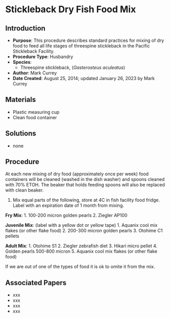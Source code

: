 # Stickleback Dry Fish Food Mix {#sec-recipe-dry_fish_food}

## Introduction

-   **Purpose**: This procedure describes standard practices for mixing of dry food to feed all life stages of threespine stickleback in the Pacific Stickleback Facility.
-   **Procedure Type**: Husbandry
-   **Species**:
    -   Threespine stickleback, (*Gasterosteus aculeatus*)
-   **Author**: Mark Currey
-   **Date Created**: August 25, 2014; updated January 26, 2023 by Mark Currey

## Materials

-   Plastic measuring cup
-   Clean food container

## Solutions

- none

## Procedure

::: {.callout-warning title="NOTES"}
At each new mixing of dry food (approximately once per week) food containers will be cleaned (washed in the dish washer) and spoons cleaned with 70% ETOH. The beaker that holds feeding spoons will also be replaced with clean beaker.
:::

1.  Mix equal parts of the following, store at 4C in fish facility food fridge. Label with an expiration date of 1 month from mixing.

**Fry Mix**:
        1.  100-200 micron golden pearls
        2.  Ziegler AP100
        
**Juvenile Mix**: (label with a yellow dot or yellow tape)
        1.  Aquanix cool mix flakes (or other flake food)
        2.  200-300 micron golden pearls
        3.  Otohime C1 pellets
        
**Adult Mix**:
        1.  Otohime S1
        2.  Ziegler zebrafish diet
        3.  Hikari micro pellet
        4.  Golden pearls 500-800 micron
        5.  Aquanix cool mix flakes (or other flake food)

::: {.callout-note title="NOTES"}
If we are out of one of the types of food it is ok to omite it from the mix. 
:::

## Associated Papers

-   xxx
-   xxx
-   xxx
-   xxx
